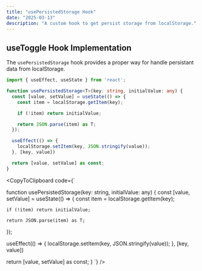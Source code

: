 ```yaml
---
title: "usePersistedStorage Hook"
date: "2025-03-13"
description: "A custom hook to get persist storage from localStorage."
---
```


## useToggle Hook Implementation

The `usePersistedStorage` hook provides a proper way for handle persistant data from localStorage.

```typescript
import { useEffect, useState } from 'react';

function usePersistedStorage<T>(key: string, initialValue: any) {
  const [value, setValue] = useState(() => {
    const item = localStorage.getItem(key);

    if (!item) return initialValue;

    return JSON.parse(item) as T;
  });

  useEffect(() => {
    localStorage.setItem(key, JSON.stringify(value));
  }, [key, value])

  return [value, setValue] as const;
}
```

<CopyToClipboard code={`

function usePersistedStorage<T>(key: string, initialValue: any) {
  const [value, setValue] = useState(() => {
    const item = localStorage.getItem(key);

    if (!item) return initialValue;

    return JSON.parse(item) as T;
  });

  useEffect(() => {
    localStorage.setItem(key, JSON.stringify(value));
  }, [key, value])

  return [value, setValue] as const;
}
`} />